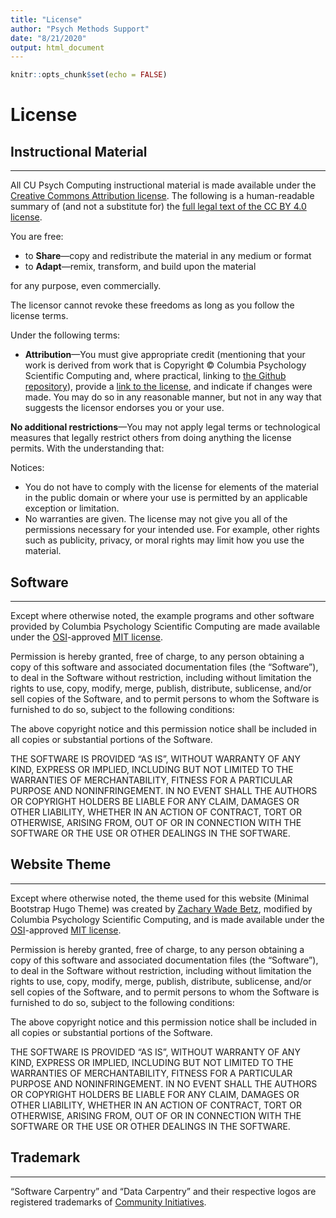 ```yaml
---
title: "License"
author: "Psych Methods Support"
date: "8/21/2020"
output: html_document
---
```


```r
knitr::opts_chunk$set(echo = FALSE)
```

# License

## Instructional Material

---

All CU Psych Computing instructional material is made available under the [Creative Commons Attribution license](https://creativecommons.org/licenses/by/4.0/){target="_blank"}. The following is a human-readable summary of (and not a substitute for) the [full legal text of the CC BY 4.0 license](https://creativecommons.org/licenses/by/4.0/legalcode){target="_blank"}.

You are free:

- to **Share**---copy and redistribute the material in any medium or format
- to **Adapt**---remix, transform, and build upon the material

for any purpose, even commercially.

The licensor cannot revoke these freedoms as long as you follow the license terms.

Under the following terms:

* **Attribution**---You must give appropriate credit (mentioning that your work is derived from work that is Copyright © Columbia Psychology Scientific Computing and, where practical, linking to [the Github repository](https://github.com/cu-psych-computing/cu-psych-comp-tutorial){target="_blank"}), provide a [link to the license](https://creativecommons.org/licenses/by/4.0/){target="_blank"}, and indicate if changes were made. You may do so in any reasonable manner, but not in any way that suggests the licensor endorses you or your use.

**No additional restrictions**---You may not apply legal terms or technological measures that legally restrict others from doing anything the license permits.  With the understanding that:

Notices:

- You do not have to comply with the license for elements of the material in the public domain or where your use is permitted by an applicable exception or limitation.
- No warranties are given. The license may not give you all of the permissions necessary for your intended use. For example, other rights such as publicity, privacy, or moral rights may limit how you use the material.

## Software

---

Except where otherwise noted, the example programs and other software provided by Columbia Psychology Scientific Computing are made available under the [OSI](https://opensource.org){target="_blank"}-approved [MIT license](https://opensource.org/licenses/mit-license.html){target="_blank"}.

Permission is hereby granted, free of charge, to any person obtaining a copy of this software and associated documentation files (the "Software"), to deal in the Software without restriction, including without limitation the rights to use, copy, modify, merge, publish, distribute, sublicense, and/or sell copies of the Software, and to permit persons to whom the Software is furnished to do so, subject to the following conditions:

The above copyright notice and this permission notice shall be included in all copies or substantial portions of the Software.

THE SOFTWARE IS PROVIDED "AS IS", WITHOUT WARRANTY OF ANY KIND, EXPRESS OR IMPLIED, INCLUDING BUT NOT LIMITED TO THE WARRANTIES OF MERCHANTABILITY, FITNESS FOR A PARTICULAR PURPOSE AND NONINFRINGEMENT. IN NO EVENT SHALL THE AUTHORS OR COPYRIGHT HOLDERS BE LIABLE FOR ANY CLAIM, DAMAGES OR OTHER LIABILITY, WHETHER IN AN ACTION OF CONTRACT, TORT OR OTHERWISE, ARISING FROM, OUT OF OR IN CONNECTION WITH THE SOFTWARE OR THE USE OR OTHER DEALINGS IN THE SOFTWARE.

## Website Theme

---

Except where otherwise noted, the theme used for this website (Minimal Bootstrap Hugo Theme)
was created by [Zachary Wade Betz](https://github.com/zwbetz-gh/minimal-bootstrap-hugo-theme){target="_blank"}, modified by Columbia Psychology Scientific Computing, and is made available under the
[OSI](https://opensource.org){target="_blank"}-approved
[MIT license](https://opensource.org/licenses/mit-license.html){target="_blank"}.

Permission is hereby granted, free of charge, to any person obtaining a copy of this software and associated documentation files (the "Software"), to deal in the Software without restriction, including without limitation the rights to use, copy, modify, merge, publish, distribute, sublicense, and/or sell copies of the Software, and to permit persons to whom the Software is furnished to do so, subject to the following conditions:

The above copyright notice and this permission notice shall be included in all copies or substantial portions of the Software.

THE SOFTWARE IS PROVIDED "AS IS", WITHOUT WARRANTY OF ANY KIND, EXPRESS OR IMPLIED, INCLUDING BUT NOT LIMITED TO THE WARRANTIES OF MERCHANTABILITY, FITNESS FOR A PARTICULAR PURPOSE AND NONINFRINGEMENT. IN NO EVENT SHALL THE AUTHORS OR COPYRIGHT HOLDERS BE LIABLE FOR ANY CLAIM, DAMAGES OR OTHER LIABILITY, WHETHER IN AN ACTION OF CONTRACT, TORT OR OTHERWISE, ARISING FROM, OUT OF OR IN CONNECTION WITH THE SOFTWARE OR THE USE OR OTHER DEALINGS IN THE SOFTWARE.

## Trademark

---

"Software Carpentry" and "Data Carpentry" and their respective logos are registered trademarks of [Community Initiatives](http://communityin.org/){target="_blank"}.
